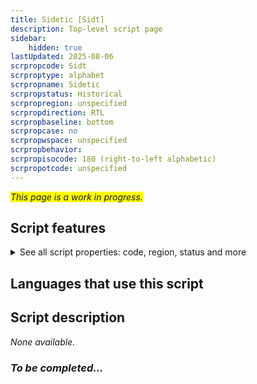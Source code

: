 ```yaml
---
title: Sidetic [Sidt]
description: Top-level script page
sidebar:
    hidden: true
lastUpdated: 2025-08-06
scrpropcode: Sidt
scrproptype: alphabet
scrpropname: Sidetic
scrpropstatus: Historical
scrpropregion: unspecified
scrpropdirection: RTL
scrpropbaseline: bottom
scrpropcase: no
scrpropwspace: unspecified
scrpropbehavior: 
scrpropisocode: 180 (right-to-left alphabetic)
scrpropotcode: unspecified
---
```


<span style='background-color:yellow'>_This page is a work in progress._</span>


## Script features

<details>
<summary> See all script properties: code, region, status and more</summary>
<ScriptInfo />
</details>

## Languages that use this script

<WsList script='Sidt' wsMax='5' />

## Script description

_None available._

### _To be completed..._

